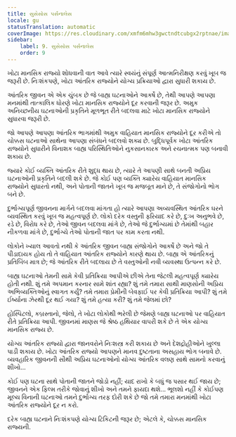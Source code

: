 ```yaml
---
title: સુસેસોસ પર્સનાલેસ
locale: gu
statusTranslation: automatic
coverImage: https://res.cloudinary.com/xmfm6mhw3gwctndtcubgx2rptnae/image/upload/v1740468922/small_cover_tratado_de_psicologia_revolucionaria_a4c0dca4e0.webp
sidebar:
    label: 9. સુસેસોસ પર્સનાલેસ
    order: 9
---
```

ખોટા માનસિક રાજ્યો શોધવાની વાત આવે ત્યારે સ્વયંનું સંપૂર્ણ આત્મનિરીક્ષણ કરવું ખૂબ જ જરૂરી છે. નિઃશંકપણે, ખોટા આંતરિક રાજ્યોને યોગ્ય પ્રક્રિયાઓ દ્વારા સુધારી શકાય છે.

આંતરિક જીવન એ એક ચુંબક છે જે બાહ્ય ઘટનાઓને આકર્ષે છે, તેથી આપણે આપણા મનમાંથી તાત્કાલિક ધોરણે ખોટા માનસિક રાજ્યોને દૂર કરવાની જરૂર છે. અમુક અનિચ્છનીય ઘટનાઓની પ્રકૃતિને મૂળભૂત રીતે બદલવા માટે ખોટા માનસિક રાજ્યોને સુધારવા જરૂરી છે.

જો આપણે આપણા આંતરિક ભાગમાંથી અમુક વાહિયાત માનસિક રાજ્યોને દૂર કરીએ તો ચોક્કસ ઘટનાઓ સાથેના આપણા સંબંધને બદલવો શક્ય છે. બુદ્ધિપૂર્વક ખોટા આંતરિક રાજ્યોને સુધારીને વિનાશક બાહ્ય પરિસ્થિતિઓને નુકસાનકારક અને રચનાત્મક પણ બનાવી શકાય છે.

જ્યારે કોઈ વ્યક્તિ આંતરિક રીતે શુદ્ધ થાય છે, ત્યારે તે આપણી સાથે બનતી અપ્રિય ઘટનાઓની પ્રકૃતિને બદલી શકે છે. જે કોઈ પણ વ્યક્તિ ક્યારેય વાહિયાત માનસિક રાજ્યોને સુધારતો નથી, અને પોતાની જાતને ખૂબ જ મજબૂત માને છે, તે સંજોગોનો ભોગ બને છે.

દુર્ભાગ્યપૂર્ણ જીવનના માર્ગને બદલવા માંગતા હો ત્યારે આપણા અવ્યવસ્થિત આંતરિક ઘરને વ્યવસ્થિત કરવું ખૂબ જ મહત્વપૂર્ણ છે. લોકો દરેક વસ્તુની ફરિયાદ કરે છે, દુઃખ અનુભવે છે, રડે છે, વિરોધ કરે છે, તેઓ જીવન બદલવા માંગે છે, તેઓ જે દુર્ભાગ્યમાં છે તેમાંથી બહાર નીકળવા માંગે છે, દુર્ભાગ્યે તેઓ પોતાની જાત પર કામ કરતા નથી.

લોકોને ખ્યાલ આવતો નથી કે આંતરિક જીવન બાહ્ય સંજોગોને આકર્ષે છે અને જો તે પીડાદાયક હોય તો તે વાહિયાત આંતરિક રાજ્યોને કારણે થાય છે. બાહ્ય એ આંતરિકનું પ્રતિબિંબ માત્ર છે; જે આંતરિક રીતે બદલાય છે તે વસ્તુઓની નવી વ્યવસ્થા ઉત્પન્ન કરે છે.

બાહ્ય ઘટનાઓ તેમની સામે કેવી પ્રતિક્રિયા આપીએ છીએ તેના જેટલી મહત્વપૂર્ણ ક્યારેય હોતી નથી. શું તમે અપમાન કરનાર સામે શાંત રહ્યા? શું તમે તમારા સાથી માણસોની અપ્રિય અભિવ્યક્તિઓનું સ્વાગત કર્યું? તમે તમારા પ્રેમીની બેવફાઈ પર કેવી પ્રતિક્રિયા આપી? શું તમે ઈર્ષ્યાના ઝેરથી દૂર થઈ ગયા? શું તમે હત્યા કરી? શું તમે જેલમાં છો?

હોસ્પિટલો, કબ્રસ્તાનો, જેલો, તે ખોટા લોકોથી ભરેલી છે જેમણે બાહ્ય ઘટનાઓ પર વાહિયાત રીતે પ્રતિક્રિયા આપી. જીવનમાં માણસ જે શ્રેષ્ઠ હથિયાર વાપરી શકે છે તે એક યોગ્ય માનસિક રાજ્ય છે.

યોગ્ય આંતરિક રાજ્યો દ્વારા જાનવરોને નિઃશસ્ત્ર કરી શકાય છે અને દેશદ્રોહીઓને ખુલ્લા પાડી શકાય છે. ખોટા આંતરિક રાજ્યો આપણને માનવ દુષ્ટતાના અસહાય ભોગ બનાવે છે. વ્યવહારિક જીવનની સૌથી અપ્રિય ઘટનાઓનો યોગ્ય આંતરિક વલણ સાથે સામનો કરવાનું શીખો...

કોઈ પણ ઘટના સાથે પોતાની જાતને જોડો નહીં; યાદ રાખો કે બધું જ પસાર થઈ જાય છે; જીવનને એક ફિલ્મ તરીકે જોવાનું શીખો અને તમને ફાયદા થશે... ભૂલશો નહીં કે કોઈપણ મૂલ્ય વિનાની ઘટનાઓ તમને દુર્ભાગ્ય તરફ દોરી શકે છે જો તમે તમારા મનમાંથી ખોટા આંતરિક રાજ્યોને દૂર ન કરો.

દરેક બાહ્ય ઘટનાને નિઃશંકપણે યોગ્ય ટિકિટની જરૂર છે; એટલે કે, ચોક્કસ માનસિક રાજ્યની.


